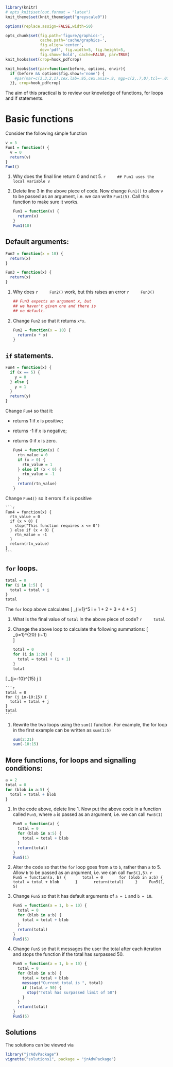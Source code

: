 
```r
library(knitr)
# opts_knit$set(out.format = "latex")
knit_theme$set(knit_theme$get("greyscale0"))

options(replace.assign=FALSE,width=50)

opts_chunk$set(fig.path='figure/graphics-', 
               cache.path='cache/graphics-', 
               fig.align='center', 
               dev='pdf', fig.width=5, fig.height=5, 
               fig.show='hold', cache=FALSE, par=TRUE)
knit_hooks$set(crop=hook_pdfcrop)

knit_hooks$set(par=function(before, options, envir){
  if (before && options$fig.show!='none') {
    #par(mar=c(3,3,2,1),cex.lab=.95,cex.axis=.9, mgp=c(2,.7,0),tcl=-.01, las=1)
  }}, crop=hook_pdfcrop)
```

The aim of this practical is to review our knowledge of functions, for loops and if statements. 

# Basic functions

Consider the following simple function
```r
v = 5
Fun1 = function() {
  v = 0
  return(v)
}
Fun1()
``` 

1. Why does the final line return 0 and not 5.
    ```r
    ## Fun1 uses the local variable v
    ```
1. Delete line 3 in the above piece of code. Now change `Fun1()` to allow
`v` to be passed as an argument, i.e. we can write `Fun1(5)`. Call
this function to make sure it works.

    ```r
    Fun1 = function(v) {
      return(v)
    }
    Fun1(10)
    ```


## Default arguments:

```r
Fun2 = function(x = 10) {
  return(x)
}

Fun3 = function(x) {
  return(x)
}
``` 

1. Why does 
    ```r
    Fun2()
    ```
    work, but this raises an error
    ```r
    Fun3()
    ```

    ```r
    ## Fun3 expects an argument x, but 
    ## we haven't given one and there is
    ## no default.
    ```

1. Change `Fun2` so that it returns `x*x`.

    ```r
    Fun2 = function(x = 10) {
      return(x * x)
    }
    ``` 

## `if` statements.

```r
Fun4 = function(x) {
  if (x == 5) {
    y = 0
  } else {
    y = 1
  }
  return(y)
}
``` 

Change `Fun4` so that it:

  * returns 1 if $x$ is positive;
  * returns -1 if $x$ is negative;
  * returns 0 if $x$ is zero.

    ```r
    Fun4 = function(x) {
      rtn_value = 0
      if (x > 0) {
        rtn_value = 1
      } else if (x < 0) {
        rtn_value = -1
      }
      return(rtn_value)
    }
    ```   

Change `Fun4()` so it errors if $x$ is positive

    ```r
    Fun4 = function(x) {
      rtn_value = 0
      if (x > 0) {
        stop("This function requires x <= 0")
      } else if (x < 0) {
        rtn_value = -1
      }
      return(rtn_value)
    }
    ```   

## `for` loops.

```r
total = 0
for (i in 1:5) {
  total = total + i
}
total
``` 

The `for` loop above calculates 
\[
\sum_{i=1}^5 i = 1 + 2 + 3 + 4 + 5
\]

1. What is the final value of `total` in the above piece of code?
    ```r
    total
    ```
1. Change the above loop to calculate the following summations:
    \[
\mbox{(i)} \sum_{i=1}^{20} (i+1)  
\]

    ```r
    total = 0
    for (i in 1:20) {
      total = total + (i + 1)
    }
    total
    ```
    
\[
\mbox{(ii)} \sum_{j=-10}^{15} j 
\]

    ```r
    total = 0
    for (j in-10:15) {
      total = total + j
    }
    total
    ```
1. Rewrite the two loops using the `sum()` function. For example, the for loop in the first
example can be written as `sum(1:5)`

    ```r
    sum(2:21)
    sum(-10:15)
    ```

## More functions, for loops and signalling conditions:

```r
a = 2
total = 0
for (blob in a:5) {
  total = total + blob
}
```

1. In the code above, delete line 1. Now put the above code in a function called `Fun5`,
where `a` is passed as an argument, i.e. we can call
`Fun5(1)`

    ```r
    Fun5 = function(a) {
      total = 0
      for (blob in a:5) {
        total = total + blob
      }
      return(total)
    }
    Fun5(1)
    ```

1. Alter the code so that the `for` loop goes from `a` to
`b`, rather than `a` to $5$. Allow `b` to be passed as an
argument, i.e. we can call `Fun5(1,5)`.
    ```r
    Fun5 = function(a, b) {
      total = 0
      for (blob in a:b) {
        total = total + blob
      }
      return(total)
    }
    Fun5(1, 5)
    ```

1. Change `Fun5` so that it has default arguments of
`a = 1` and `b = 10`.

    ```r
    Fun5 = function(a = 1, b = 10) {
      total = 0
      for (blob in a:b) {
        total = total + blob
      }
      return(total)
    }
    Fun5(5)
    ``` 
    
1. Change `Fun5` so that it messages the user the total after each iteration and stops the function if the total has surpassed 50.

    ```r
    Fun5 = function(a = 1, b = 10) {
      total = 0
      for (blob in a:b) {
        total = total + blob
        message("Current total is ", total)
        if (total > 50) {
          stop("Total has surpassed limit of 50")
        }
      }
      return(total)
    }
    Fun5(5)
    ```

## Solutions

The solutions can be viewed via

```r
library("jrAdvPackage")
vignette("solutions1", package = "jrAdvPackage")
```

